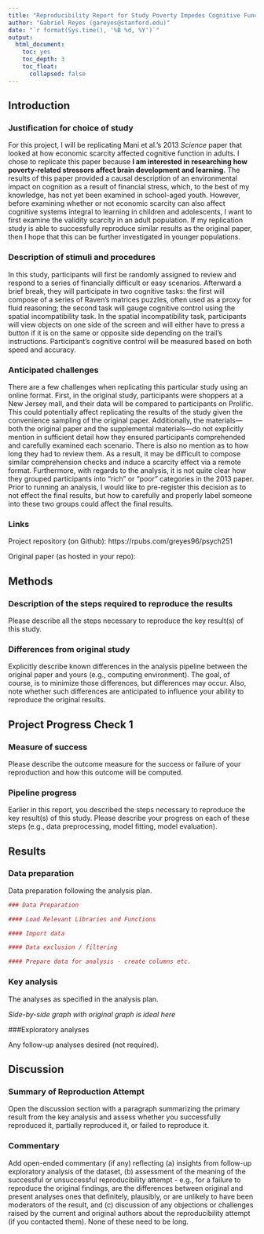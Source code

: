 ```yaml
---
title: "Reproducibility Report for Study Poverty Impedes Cognitive Function by Mani et al. (2013, Science)"
author: "Gabriel Reyes (gareyes@stanford.edu)"
date: "`r format(Sys.time(), '%B %d, %Y')`"
output:
  html_document:
    toc: yes
    toc_depth: 3
    toc_float:
      collapsed: false
---
```


## Introduction

### Justification for choice of study

For this project, I will be replicating Mani et al.'s 2013 *Science* paper that looked at how economic scarcity affected cognitive function in adults. I chose to replicate this paper because **I am interested in researching how poverty-related stressors affect brain development and learning**. The results of this paper provided a causal description of an environmental impact on cognition as a result of financial stress, which, to the best of my knowledge, has not yet been examined in school-aged youth. However, before examining whether or not economic scarcity can also affect cognitive systems integral to learning in children and adolescents, I want to first examine the validity scarcity in an adult population. If my replication study is able to successfully reproduce similar results as the original paper, then I hope that this can be further investigated in younger populations.   

### Description of stimuli and procedures

In this study, participants will first be randomly assigned to review and respond to a series of financially difficult or easy scenarios. Afterward a brief break, they will participate in two cognitive tasks: the first will compose of a series of Raven's matrices puzzles, often used as a proxy for fluid reasoning; the second task will gauge cognitive control using the spatial incompatibility task. In the spatial incompatibility task, participants will view objects on one side of the screen and will either have to press a button if it is on the same or opposite side depending on the trail's instructions. Participant's cognitive control will be measured based on both speed and accuracy.

### Anticipated challenges

There are a few challenges when replicating this particular study using an online format. First, in the original study, participants were shoppers at a New Jersey mall, and their data will be compared to participants on Prolific. This could potentially affect replicating the results of the study given the convenience sampling of the original paper. Additionally, the materials---both the original paper and the supplemental materials---do not explicitly mention in sufficient detail how they ensured participants comprehended and carefully examined each scenario. There is also no mention as to how long they had to review them. As a result, it may be difficult to compose similar comprehension checks and induce a scarcity effect via a remote format. Furthermore, with regards to the analysis, it is not quite clear how they grouped participants into "rich" or "poor" categories in the 2013 paper. Prior to running an analysis, I would like to pre-register this decision as to not effect the final results, but how to carefully and properly label someone into these two groups could affect the final results. 

### Links

Project repository (on Github): https://rpubs.com/greyes96/psych251

Original paper (as hosted in your repo): 

## Methods

### Description of the steps required to reproduce the results

Please describe all the steps necessary to reproduce the key result(s) of this study. 

### Differences from original study

Explicitly describe known differences in the analysis pipeline between the original paper and yours (e.g., computing environment). The goal, of course, is to minimize those differences, but differences may occur. Also, note whether such differences are anticipated to influence your ability to reproduce the original results.

## Project Progress Check 1

### Measure of success

Please describe the outcome measure for the success or failure of your reproduction and how this outcome will be computed.


### Pipeline progress

Earlier in this report, you described the steps necessary to reproduce the key result(s) of this study. Please describe your progress on each of these steps (e.g., data preprocessing, model fitting, model evaluation).


## Results

### Data preparation

Data preparation following the analysis plan.
	
```r
### Data Preparation

#### Load Relevant Libraries and Functions

#### Import data

#### Data exclusion / filtering

#### Prepare data for analysis - create columns etc.
```

### Key analysis

The analyses as specified in the analysis plan.  

*Side-by-side graph with original graph is ideal here*

###Exploratory analyses

Any follow-up analyses desired (not required).  

## Discussion

### Summary of Reproduction Attempt

Open the discussion section with a paragraph summarizing the primary result from the key analysis and assess whether you successfully reproduced it, partially reproduced it, or failed to reproduce it.  

### Commentary

Add open-ended commentary (if any) reflecting (a) insights from follow-up exploratory analysis of the dataset, (b) assessment of the meaning of the successful or unsuccessful reproducibility attempt - e.g., for a failure to reproduce the original findings, are the differences between original and present analyses ones that definitely, plausibly, or are unlikely to have been moderators of the result, and (c) discussion of any objections or challenges raised by the current and original authors about the reproducibility attempt (if you contacted them).  None of these need to be long.
